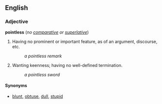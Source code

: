 ==English==

===Adjective===
'''pointless''' (''no [[comparative]] or [[superlative]]'')
# Having no prominent or important feature, as of an argument, discourse, etc.
#:''a pointless remark''
# Wanting keenness; having no well-defined termination.
#:''a pointless sword''

====Synonyms====
*[[blunt]], [[obtuse]], [[dull]], [[stupid]]